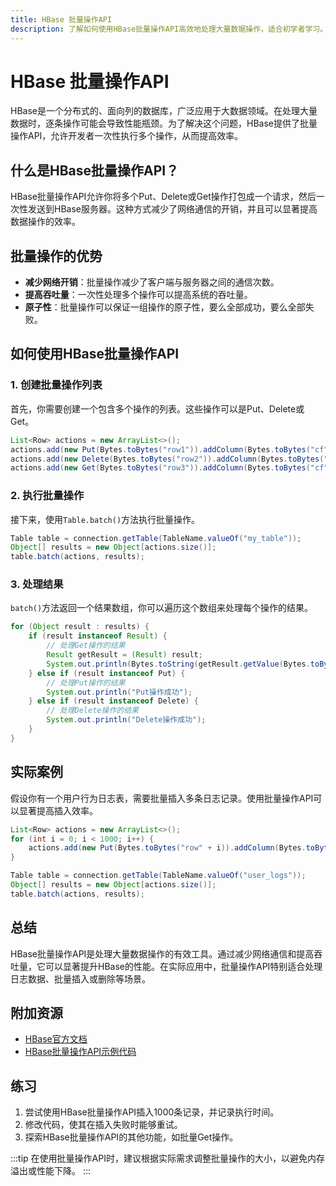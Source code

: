 ```yaml
---
title: HBase 批量操作API
description: 了解如何使用HBase批量操作API高效地处理大量数据操作，适合初学者学习。
---
```


# HBase 批量操作API

HBase是一个分布式的、面向列的数据库，广泛应用于大数据领域。在处理大量数据时，逐条操作可能会导致性能瓶颈。为了解决这个问题，HBase提供了批量操作API，允许开发者一次性执行多个操作，从而提高效率。

## 什么是HBase批量操作API？

HBase批量操作API允许你将多个Put、Delete或Get操作打包成一个请求，然后一次性发送到HBase服务器。这种方式减少了网络通信的开销，并且可以显著提高数据操作的效率。

## 批量操作的优势

- **减少网络开销**：批量操作减少了客户端与服务器之间的通信次数。
- **提高吞吐量**：一次性处理多个操作可以提高系统的吞吐量。
- **原子性**：批量操作可以保证一组操作的原子性，要么全部成功，要么全部失败。

## 如何使用HBase批量操作API

### 1. 创建批量操作列表

首先，你需要创建一个包含多个操作的列表。这些操作可以是Put、Delete或Get。

```java
List<Row> actions = new ArrayList<>();
actions.add(new Put(Bytes.toBytes("row1")).addColumn(Bytes.toBytes("cf"), Bytes.toBytes("col1"), Bytes.toBytes("value1")));
actions.add(new Delete(Bytes.toBytes("row2")).addColumn(Bytes.toBytes("cf"), Bytes.toBytes("col1")));
actions.add(new Get(Bytes.toBytes("row3")).addColumn(Bytes.toBytes("cf"), Bytes.toBytes("col1")));
```

### 2. 执行批量操作

接下来，使用`Table.batch()`方法执行批量操作。

```java
Table table = connection.getTable(TableName.valueOf("my_table"));
Object[] results = new Object[actions.size()];
table.batch(actions, results);
```

### 3. 处理结果

`batch()`方法返回一个结果数组，你可以遍历这个数组来处理每个操作的结果。

```java
for (Object result : results) {
    if (result instanceof Result) {
        // 处理Get操作的结果
        Result getResult = (Result) result;
        System.out.println(Bytes.toString(getResult.getValue(Bytes.toBytes("cf"), Bytes.toBytes("col1"))));
    } else if (result instanceof Put) {
        // 处理Put操作的结果
        System.out.println("Put操作成功");
    } else if (result instanceof Delete) {
        // 处理Delete操作的结果
        System.out.println("Delete操作成功");
    }
}
```

## 实际案例

假设你有一个用户行为日志表，需要批量插入多条日志记录。使用批量操作API可以显著提高插入效率。

```java
List<Row> actions = new ArrayList<>();
for (int i = 0; i < 1000; i++) {
    actions.add(new Put(Bytes.toBytes("row" + i)).addColumn(Bytes.toBytes("cf"), Bytes.toBytes("col1"), Bytes.toBytes("value" + i))));
}

Table table = connection.getTable(TableName.valueOf("user_logs"));
Object[] results = new Object[actions.size()];
table.batch(actions, results);
```

## 总结

HBase批量操作API是处理大量数据操作的有效工具。通过减少网络通信和提高吞吐量，它可以显著提升HBase的性能。在实际应用中，批量操作API特别适合处理日志数据、批量插入或删除等场景。

## 附加资源

- [HBase官方文档](https://hbase.apache.org/book.html)
- [HBase批量操作API示例代码](https://github.com/apache/hbase/tree/master/hbase-examples)

## 练习

1. 尝试使用HBase批量操作API插入1000条记录，并记录执行时间。
2. 修改代码，使其在插入失败时能够重试。
3. 探索HBase批量操作API的其他功能，如批量Get操作。

:::tip
在使用批量操作API时，建议根据实际需求调整批量操作的大小，以避免内存溢出或性能下降。
:::